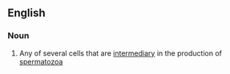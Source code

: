 ==English==

===Noun===
{{wikipedia}}
{{en-noun|spermatagonia}}

# {{lb|en|biology}} Any of several cells that are [[intermediary]] in the production of [[spermatozoa]]